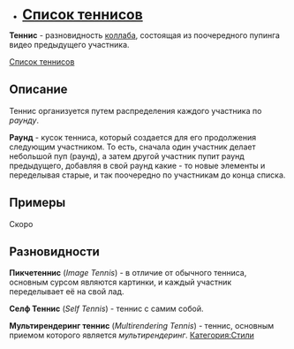 *'''<span style="font-size:25px;">[[:Категория:Теннисы|Список теннисов]] </span>'''
'''Теннис''' - разновидность [[Коллаб|коллаба]], состоящая из поочередного пупинга видео предыдущего участника.  

[[:Категория:Теннисы|Список теннисов]]  
=='''Описание'''==
Теннис организуется путем распределения каждого участника по ''раунду''. 

'''Раунд''' - кусок тенниса, который создается для его продолжения следующим участником. То есть, сначала один участник делает небольшой пуп (раунд), а затем другой участник пупит раунд предыдущего, добавляя в свой раунд какие - то новые элементы и переделывая старые, и так поочередно по участникам до конца списка.
=='''Примеры'''==
Скоро
=='''Разновидности'''==
'''Пикчетеннис ''' (''Image Tennis'') - в отличие от обычного тенниса, основным сурсом являются картинки, и каждый участник переделывает её на свой лад.

'''Селф Теннис''' (''Self Tennis'') - теннис с самим собой.

'''Мультирендеринг теннис''' (''Multirendering Tennis'') - теннис, основным приемом которого является ''мультирендеринг''.
[[Категория:Стили]]